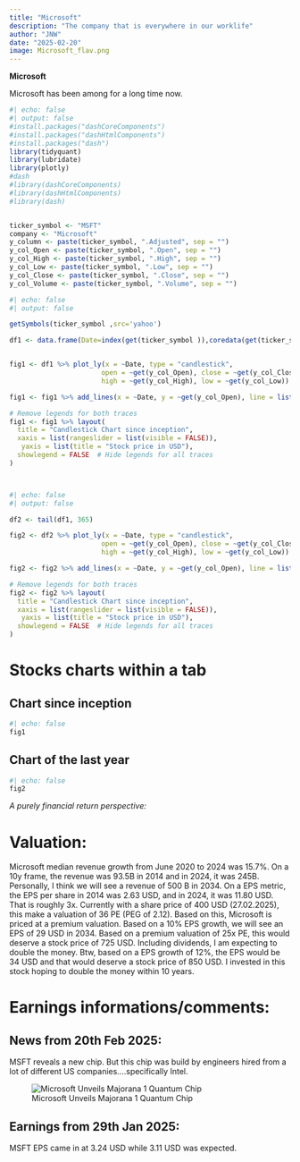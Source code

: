 ```yaml
---
title: "Microsoft"
description: "The company that is everywhere in our worklife"
author: "JNW"
date: "2025-02-20"
image: Microsoft_flav.png
---
```


**Microsoft**

Microsoft has been among for a long time now.

```r
#| echo: false
#| output: false
#install.packages("dashCoreComponents")
#install.packages("dashHtmlComponents")
#install.packages("dash")
library(tidyquant)
library(lubridate)
library(plotly)
#dash
#library(dashCoreComponents)
#library(dashHtmlComponents)
#library(dash)


ticker_symbol <- "MSFT"
company <- "Microsoft"
y_column <- paste(ticker_symbol, ".Adjusted", sep = "")
y_col_Open <- paste(ticker_symbol, ".Open", sep = "")
y_col_High <- paste(ticker_symbol, ".High", sep = "")
y_col_Low <- paste(ticker_symbol, ".Low", sep = "")
y_col_Close <- paste(ticker_symbol, ".Close", sep = "")
y_col_Volume <- paste(ticker_symbol, ".Volume", sep = "")


```

```r
#| echo: false
#| output: false

getSymbols(ticker_symbol ,src='yahoo')

df1 <- data.frame(Date=index(get(ticker_symbol )),coredata(get(ticker_symbol)))


fig1 <- df1 %>% plot_ly(x = ~Date, type = "candlestick",
                       open = ~get(y_col_Open), close = ~get(y_col_Close),
                       high = ~get(y_col_High), low = ~get(y_col_Low)) 

fig1 <- fig1 %>% add_lines(x = ~Date, y = ~get(y_col_Open), line = list(color = 'black', width = 0.2), inherit = FALSE)

# Remove legends for both traces
fig1 <- fig1 %>% layout(
  title = "Candlestick Chart since inception",
  xaxis = list(rangeslider = list(visible = FALSE)),
   yaxis = list(title = "Stock price in USD"),
  showlegend = FALSE  # Hide legends for all traces
)




```

```r
#| echo: false
#| output: false

df2 <- tail(df1, 365)

fig2 <- df2 %>% plot_ly(x = ~Date, type = "candlestick",
                       open = ~get(y_col_Open), close = ~get(y_col_Close),
                       high = ~get(y_col_High), low = ~get(y_col_Low)) 

fig2 <- fig2 %>% add_lines(x = ~Date, y = ~get(y_col_Open), line = list(color = 'black', width = 0.2), inherit = FALSE)

# Remove legends for both traces
fig2 <- fig2 %>% layout(
  title = "Candlestick Chart since inception",
  xaxis = list(rangeslider = list(visible = FALSE)),
   yaxis = list(title = "Stock price in USD"),
  showlegend = FALSE  # Hide legends for all traces
)


```

# Stocks charts within a tab

::: nav-pills
::: panel-tabset
## Chart since inception

```r
#| echo: false
fig1
```

## Chart of the last year

```r
#| echo: false
fig2
```
:::
:::

*A purely financial return perspective:*

# Valuation:

Microsoft median revenue growth from June 2020 to 2024 was 15.7%. On a 10y frame, the revenue was 93.5B in 2014 and in 2024, it was 245B. Personally, I think we will see a revenue of 500 B in 2034. On a EPS metric, the EPS per share in 2014 was 2.63 USD, and in 2024, it was 11.80 USD. That is roughly 3x. Currently with a share price of 400 USD (27.02.2025), this make a valuation of  36 PE (PEG of 2.12). Based on this, Microsoft is priced at a premium valuation. Based on a 10% EPS growth, we will see an EPS of 29 USD in 2034. Based on a premium valuation of 25x PE, this would deserve a stock price of 725 USD. Including dividends, I am expecting to double the money. Btw, based on a EPS growth of 12%, the EPS would be 34 USD and that would deserve a stock price of 850 USD. I invested in this stock hoping to double the money within 10 years.



# Earnings informations/comments:

## News from 20th Feb 2025:

MSFT reveals a new chip. But this chip was build by engineers hired from a lot of different US companies....specifically Intel.

![Microsoft Unveils Majorana 1 Quantum Chip](Feb25_Microsoft_Chip.PNG)

## Earnings from 29th Jan 2025:

MSFT EPS came in at 3.24 USD while 3.11 USD was expected.

